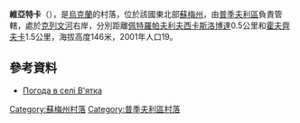 {{coord|51|27|36|N|33|58|2|E|scale:100000|display=title}}

'''維亞特卡'''（{{lang-uk|В'ятка}}），是[[烏克蘭|烏克蘭]]的村落，位於該國東北部[[蘇梅州|蘇梅州]]，由[[普季夫利區|普季夫利區]]負責管轄，處於[[克列文河|克列文河]]右岸，分別距離[[佩特羅帕夫利夫西卡斯洛博達|佩特羅帕夫利夫西卡斯洛博達]]0.5公里和[[霍夫齊夫卡|霍夫齊夫卡]]1.5公里，海拔高度146米，2001年人口19。

==參考資料==
* [http://weather.in.ua/ua/symskaja/2457 Погода в селі В'ятка] {{Wayback|url=http://weather.in.ua/ua/symskaja/2457 |date=20111220000643 }}

{{DEFAULTSORT:В'ятка}}
[[Category:蘇梅州村落|Category:蘇梅州村落]]
[[Category:普季夫利區村落|Category:普季夫利區村落]]


{{Sumy-geo-stub}}